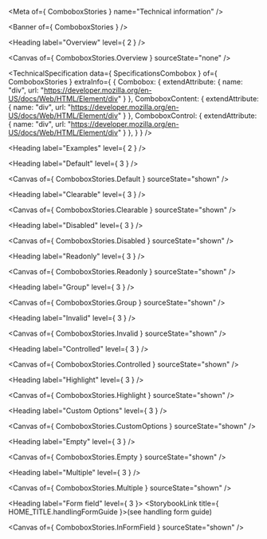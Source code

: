
<Meta of={ ComboboxStories } name="Technical information" />

<Banner of={ ComboboxStories } />

<Heading label="Overview" level={ 2 } />

<Canvas of={ ComboboxStories.Overview } sourceState="none" />

<TechnicalSpecification
  data={ SpecificationsCombobox }
  of={ ComboboxStories }
  extraInfo={ {
    Combobox: {
      extendAttribute: {
        name: "div",
        url: "https://developer.mozilla.org/en-US/docs/Web/HTML/Element/div"
      }
    },
    ComboboxContent: {
      extendAttribute: {
        name: "div",
        url: "https://developer.mozilla.org/en-US/docs/Web/HTML/Element/div"
      }
    },
    ComboboxControl: {
      extendAttribute: {
        name: "div",
        url: "https://developer.mozilla.org/en-US/docs/Web/HTML/Element/div"
      }
    },
  } } />

<Heading label="Examples" level={ 2 } />

<Heading label="Default" level={ 3 } />

<Canvas of={ ComboboxStories.Default } sourceState="shown" />

<Heading label="Clearable" level={ 3 } />

<Canvas of={ ComboboxStories.Clearable } sourceState="shown" />

<Heading label="Disabled" level={ 3 } />

<Canvas of={ ComboboxStories.Disabled } sourceState="shown" />

<Heading label="Readonly" level={ 3 } />

<Canvas of={ ComboboxStories.Readonly } sourceState="shown" />

<Heading label="Group" level={ 3 } />

<Canvas of={ ComboboxStories.Group } sourceState="shown" />

<Heading label="Invalid" level={ 3 } />

<Canvas of={ ComboboxStories.Invalid } sourceState="shown" />

<Heading label="Controlled" level={ 3 } />

<Canvas of={ ComboboxStories.Controlled } sourceState="shown" />

<Heading label="Highlight" level={ 3 } />

<Canvas of={ ComboboxStories.Highlight } sourceState="shown" />

<Heading label="Custom Options" level={ 3 } />

<Canvas of={ ComboboxStories.CustomOptions } sourceState="shown" />

<Heading label="Empty" level={ 3 } />

<Canvas of={ ComboboxStories.Empty } sourceState="shown" />

<Heading label="Multiple" level={ 3 } />

<Canvas of={ ComboboxStories.Multiple } sourceState="shown" />

<Heading label="Form field" level={ 3 }>
  <StorybookLink title={ HOME_TITLE.handlingFormGuide }>(see handling form guide)</StorybookLink>
</Heading>

<Canvas of={ ComboboxStories.InFormField } sourceState="shown" />
